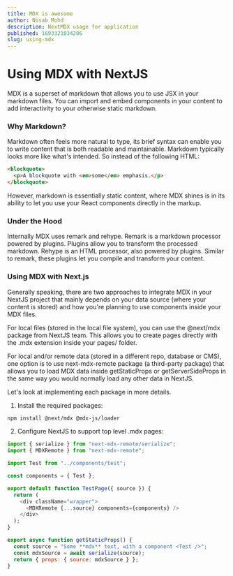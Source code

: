 ```yaml
---
title: MDX is awesome
author: Nisab Mohd
description: NextMDX usage for application
published: 1693321034206
slug: using-mdx
---
```


# Using MDX with NextJS

MDX is a superset of markdown that allows you to use JSX in your markdown files. You can import and embed components in your content to add interactivity to your otherwise static markdown.

### Why Markdown?

Markdown often feels more natural to type, its brief syntax can enable you to write content that is both readable and maintainable. Markdown typically looks more like what's intended. So instead of the following HTML:

```html showLineNumbers {2}
<blockquote>
  <p>A blockquote with <em>some</em> emphasis.</p>
</blockquote>
```

However, markdown is essentially static content, where MDX shines is in its ability to let you use your React components directly in the markup.

### Under the Hood

Internally MDX uses remark and rehype. Remark is a markdown processor powered by plugins. Plugins allow you to transform the processed markdown. Rehype is an HTML processor, also powered by plugins. Similar to remark, these plugins let you compile and transform your content.

### Using MDX with Next.js

Generally speaking, there are two approaches to integrate MDX in your NextJS project that mainly depends on your data source (where your content is stored) and how you're planning to use components inside your MDX files.

For local files (stored in the local file system), you can use the @next/mdx package from NextJS team. This allows you to create pages directly with the .mdx extension inside your pages/ folder.

For local and/or remote data (stored in a different repo, database or CMS), one option is to use next-mdx-remote package (a third-party package) that allows you to load MDX data inside getStaticProps or getServerSideProps in the same way you would normally load any other data in NextJS.

Let's look at implementing each package in more details.

1. Install the required packages:

```bash
npm install @next/mdx @mdx-js/loader
```

2. Configure NextJS to support top level .mdx pages:

```js showLineNumbers {8,10-12}
import { serialize } from "next-mdx-remote/serialize";
import { MDXRemote } from "next-mdx-remote";

import Test from "../components/test";

const components = { Test };

export default function TestPage({ source }) {
  return (
    <div className="wrapper">
      <MDXRemote {...source} components={components} />
    </div>
  );
}

export async function getStaticProps() {
  const source = "Some **mdx** text, with a component <Test />";
  const mdxSource = await serialize(source);
  return { props: { source: mdxSource } };
}
```

<br />
